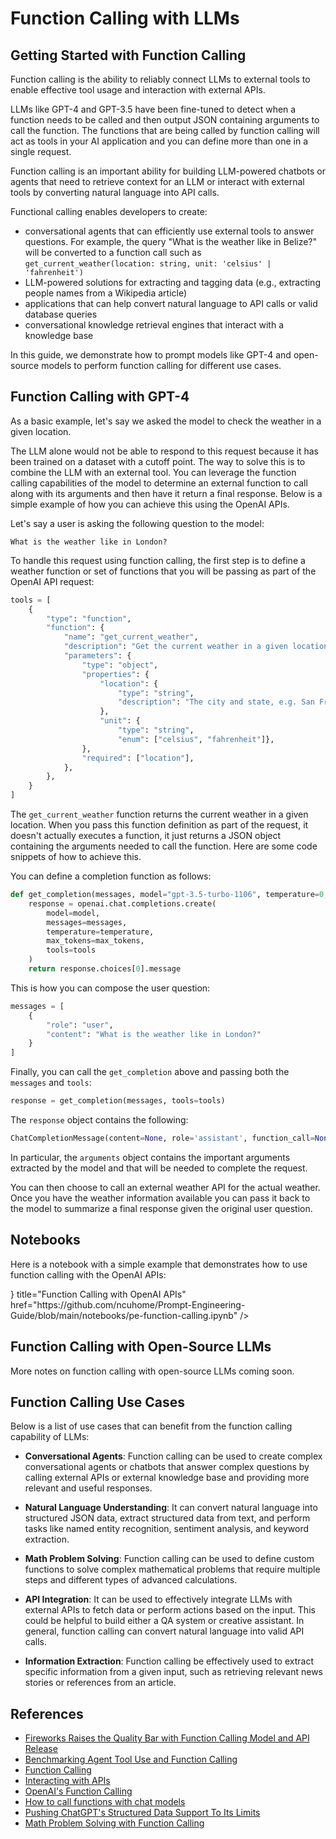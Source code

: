 # Function Calling with LLMs


## Getting Started with Function Calling

Function calling is the ability to reliably connect LLMs to external tools to enable effective tool usage and interaction with external APIs. 

LLMs like GPT-4 and GPT-3.5 have been fine-tuned to detect when a function needs to be called and then output JSON containing arguments to call the function. The functions that are being called by function calling will act as tools in your AI application and you can define more than one in a single request.

Function calling is an important ability for building LLM-powered chatbots or agents that need to retrieve context for an LLM or interact with external tools by converting natural language into API calls. 

Functional calling enables developers to create:

- conversational agents that can efficiently use external tools to answer questions. For example, the query "What is the weather like in Belize?" will be converted to a function call such as `get_current_weather(location: string, unit: 'celsius' | 'fahrenheit')`
- LLM-powered solutions for extracting and tagging data (e.g., extracting people names from a Wikipedia article)
- applications that can help convert natural language to API calls or valid database queries
- conversational knowledge retrieval engines that interact with a knowledge base 

In this guide, we demonstrate how to prompt models like GPT-4 and open-source models to perform function calling for different use cases. 

## Function Calling with GPT-4

As a basic example, let's say we asked the model to check the weather in a given location. 

The LLM alone would not be able to respond to this request because it has been trained on a dataset with a cutoff point. The way to solve this is to combine the LLM with an external tool. You can leverage the function calling capabilities of the model to determine an external function to call along with its arguments and then have it return a final response. Below is a simple example of how you can achieve this using the OpenAI APIs. 

Let's say a user is asking the following question to the model:

```
What is the weather like in London?
```

To handle this request using function calling, the first step is to define a weather function or set of functions that you will be passing as part of the OpenAI API request:

```python
tools = [
    {
        "type": "function",
        "function": {
            "name": "get_current_weather",
            "description": "Get the current weather in a given location",
            "parameters": {
                "type": "object",
                "properties": {
                    "location": {
                        "type": "string",
                        "description": "The city and state, e.g. San Francisco, CA",
                    },
                    "unit": {
                        "type": "string", 
                        "enum": ["celsius", "fahrenheit"]},
                },
                "required": ["location"],
            },
        },   
    }
]
```

The `get_current_weather` function returns the current weather in a given location. When you pass this function definition as part of the request, it doesn't actually executes a function, it just returns a JSON object containing the arguments needed to call the function. Here are some code snippets of how to achieve this. 

You can define a completion function as follows:

```python
def get_completion(messages, model="gpt-3.5-turbo-1106", temperature=0, max_tokens=300, tools=None):
    response = openai.chat.completions.create(
        model=model,
        messages=messages,
        temperature=temperature,
        max_tokens=max_tokens,
        tools=tools
    )
    return response.choices[0].message
```

This is how you can compose the user question:

```python
messages = [
    {
        "role": "user",
        "content": "What is the weather like in London?"
    }
]
```

Finally, you can call the  `get_completion` above and passing both the `messages` and `tools`:

```python
response = get_completion(messages, tools=tools)
```

The `response` object contains the following:

```python
ChatCompletionMessage(content=None, role='assistant', function_call=None, tool_calls=[ChatCompletionMessageToolCall(id='...', function=Function(arguments='{"location":"London","unit":"celsius"}', name='get_current_weather'), type='function')])
```

In particular, the `arguments` object contains the important arguments extracted by the model and that will be needed to complete the request. 

You can then choose to call an external weather API for the actual weather. Once you have the weather information available you can pass it back to the model to summarize a final response given the original user question.

## Notebooks

Here is a notebook with a simple example that demonstrates how to use function calling with the OpenAI APIs:

<Cards>
    <Card 
        icon={<CodeIcon />}
        title="Function Calling with OpenAI APIs"
        href="https://github.com/ncuhome/Prompt-Engineering-Guide/blob/main/notebooks/pe-function-calling.ipynb"
    />
</Cards>

## Function Calling with Open-Source LLMs
More notes on function calling with open-source LLMs coming soon.

## Function Calling Use Cases

Below is a list of use cases that can benefit from the function calling capability of LLMs:

- **Conversational Agents**: Function calling can be used to create complex conversational agents or chatbots that answer complex questions by calling external APIs or external knowledge base and providing more relevant and useful responses.

- **Natural Language Understanding**: It can convert natural language into structured JSON data, extract structured data from text, and perform tasks like named entity recognition, sentiment analysis, and keyword extraction.

- **Math Problem Solving**: Function calling can be used to define custom functions to solve complex mathematical problems that require multiple steps and different types of advanced calculations.

- **API Integration**: It can be used to effectively integrate LLMs with external APIs to fetch data or perform actions based on the input. This could be helpful to build either a QA system or creative assistant. In general, function calling can convert natural language into valid API calls. 

- **Information Extraction**: Function calling be effectively used to extract specific information from a given input, such as retrieving relevant news stories or references from an article.


## References
- [Fireworks Raises the Quality Bar with Function Calling Model and API Release](https://blog.fireworks.ai/fireworks-raises-the-quality-bar-with-function-calling-model-and-api-release-e7f49d1e98e9)
- [Benchmarking Agent Tool Use and Function Calling](https://blog.langchain.dev/benchmarking-agent-tool-use/)
- [Function Calling](https://ai.google.dev/docs/function_calling)
- [Interacting with APIs](https://python.langchain.com/docs/use_cases/apis)
- [OpenAI's Function Calling](https://platform.openai.com/docs/guides/function-calling)
- [How to call functions with chat models](https://cookbook.openai.com/examples/how_to_call_functions_with_chat_models)
- [Pushing ChatGPT's Structured Data Support To Its Limits](https://minimaxir.com/2023/12/chatgpt-structured-data/)
- [Math Problem Solving with Function Calling](https://github.com/svpino/openai-function-calling/blob/main/sample.ipynb)